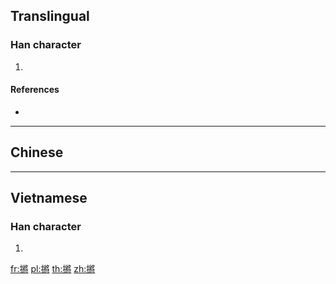 {{character info/new}}
==Translingual==

===Han character===
{{Han char|rn=64|rad=手|as=11|sn=14|four=|canj=QVMI|ids=⿰扌將}}

# {{defn|Han|sort=手11}}

====References====
* {{Han ref|kx=0451.010|dkj=12615|dj=0801.130|hdz=31950.120|uh=646A|ud=25706}}

----

==Chinese==
{{zh-see|將}}

----

==Vietnamese==

===Han character===
{{vi-readings|rs=手11|hanviet=rướn}}

# {{defn|lang=vi|sort=手11}}

[[fr:摪]]
[[pl:摪]]
[[th:摪]]
[[zh:摪]]